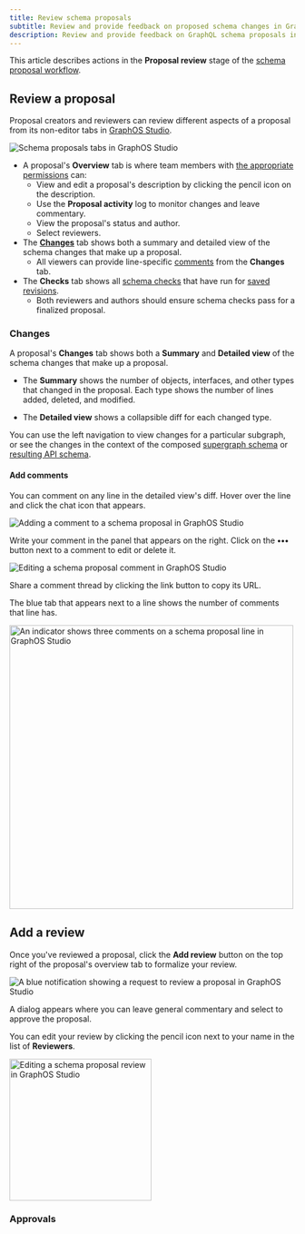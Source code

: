 ```yaml
---
title: Review schema proposals
subtitle: Review and provide feedback on proposed schema changes in GraphOS
description: Review and provide feedback on GraphQL schema proposals in GraphOS Studio. Explore changes, add comments, and approve proposals.
---
```


<EnterpriseFeature linkWithAnchor="https://www.apollographql.com/pricing#collaboration" />

This article describes actions in the **Proposal review** stage of the [schema proposal workflow](./#proposal-workflow).

<SchemaProposalReviewMermaid />

## Review a proposal

Proposal creators and reviewers can review different aspects of a proposal from its non-editor tabs in [GraphOS Studio](https://studio.apollographql.com?referrer=docs-content).

<img
  src="../../img/schema-proposals/proposal-overview.jpg"
  className="screenshot"
  alt="Schema proposals tabs in GraphOS Studio"
/>

- A proposal's **Overview** tab is where team members with [the appropriate permissions](./configuration#configure-permissions-and-approvals) can:
  - View and edit a proposal's description by clicking the pencil icon on the description.
  - Use the **Proposal activity** log to monitor changes and leave commentary.
  - View the proposal's status and author.
  - Select reviewers.
- The [**Changes**](#changes) tab shows both a summary and detailed view of the schema changes that make up a proposal.
  - All viewers can provide line-specific [comments](#add-comments) from the **Changes** tab.
- The **Checks** tab shows all [schema checks](./creation#schema-checks) that have run for [saved revisions](./creation#save-revisions).
  - Both reviewers and authors should ensure schema checks pass for a finalized proposal.

### Changes

A proposal's **Changes** tab shows both a **Summary** and **Detailed view** of the schema changes that make up a proposal.

- The **Summary** shows the number of objects, interfaces, and other types that changed in the proposal. Each type shows the number of lines added, deleted, and modified.

- The **Detailed view** shows a collapsible diff for each changed type.

You can use the left navigation to view changes for a particular subgraph, or see the changes in the context of the composed [supergraph schema](/federation/federated-types/overview/#supergraph-schema) or [resulting API schema](/federation/federated-types/overview/#api-schema).

#### Add comments

You can comment on any line in the detailed view's diff. Hover over the line and click the chat icon that appears.

<img
  src="../../img/schema-proposals/add-comment.jpg"
  className="screenshot"
  alt="Adding a comment to a schema proposal in GraphOS Studio"
/>

Write your comment in the panel that appears on the right.
Click on the **•••** button next to a comment to edit or delete it.

<img
  src="../../img/schema-proposals/edit-comment.jpg"
  className="screenshot"
  alt="Editing a schema proposal comment in GraphOS Studio"
/>

Share a comment thread by clicking the link button to copy its URL.

The blue tab that appears next to a line shows the number of comments that line has.

<img
  src="../../img/schema-proposals/comments-number.jpg"
  className="screenshot"
  alt="An indicator shows three comments on a schema proposal line in GraphOS Studio"
  width="500"
/>

## Add a review

Once you've reviewed a proposal, click the **Add review** button on the top right of the proposal's overview tab to formalize your review.

<img
  src="../../img/schema-proposals/add-review.jpg"
  className="screenshot"
  alt="A blue notification showing a request to review a proposal in GraphOS Studio"
/>

A dialog appears where you can leave general commentary and select to approve the proposal.

You can edit your review by clicking the pencil icon next to your name in the list of **Reviewers**.

<img
  src="../../img/schema-proposals/edit-review.jpg"
  className="screenshot"
  alt="Editing a schema proposal review in GraphOS Studio"
  width="250"
/>

### Approvals

<ApprovedSchemaProposals />
